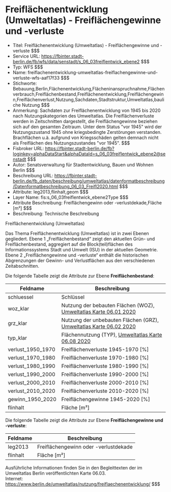 # Freiflächenentwicklung (Umweltatlas) - Freiflächengewinne und -verluste
- Titel: Freiflächenentwicklung (Umweltatlas) - Freiflächengewinne und -verluste $$$
- Service URL: https://fbinter.stadt-berlin.de/fb/wfs/data/senstadt/s_06_03freiflentwick_ebene2 $$$
- Typ: WFS $$$
- Name: freiflachenentwicklung-umweltatlas-freiflachengewinne-und-verluste-wfs-aaf17f33 $$$
- Stichworte: Bebauung,Berlin,Flächenentwicklung,Flächeninanspruchnahme,Flächenverbrauch,Freiflächenbestand,Freiflächenentwicklung,Freiflächengewinn,Freiflächenverlust,Nutzung,Sachdaten,Stadtstruktur,Umweltatlas,bauliche Nutzung $$$
- Anmerkung: Sachdaten zur Freiflächenentwicklung von 1945 bis 2020 nach Nutzungskategorien des Umweltatlas. Die Freiflächenverluste werden in Zeitschnitten dargestellt, die Freiflächengewinne beziehen sich auf den gesamten Zeitraum. Unter dem Status "vor 1945" wird der Nutzungszustand 1945 ohne kriegsbedingte Zerstörungen verstanden. Brachflächen u.ä. aufgrund von Kriegsschäden gelten demnach nicht als Freiflächen des Nutzungszustandes "vor 1945". $$$
- Fisbroker URL: https://fbinter.stadt-berlin.de/fb?loginkey=alphaDataStart&alphaDataId=s_06_03freiflentwick_ebene2@senstadt $$$
- Autor: Senatsverwaltung für Stadtentwicklung, Bauen und Wohnen Berlin $$$
- Beschreibung URL: https://fbinter.stadt-berlin.de/fb_daten/beschreibung/umweltatlas/datenformatbeschreibung/Datenformatbeschreibung_06_03_Freifl2020.html $$$
- Attribute: leg2013,flinhalt,geom $$$
- Layer Name: fis:s_06_03freiflentwick_ebene2Type $$$
- Attribute Beschreibung: Freiflächengewinn oder -verlustdekade,Fläche [m²] $$$
- Beschreibung: Technische Beschreibung 

Freiflächenentwicklung (Umweltatlas)

Das Thema Freiflächenentwicklung (Umweltatlas) ist in zwei Ebenen gegliedert. Ebene 1 „Freiflächenbestand“ zeigt den aktuellen Grün- und Freiflächenbestand, aggregiert auf die Block(teil)flächen des Informationssystems Stadt und Umwelt (ISU) in der aktuellen Geometrie. Ebene 2 „Freiflächengewinne und -verluste“ enthält die historischen Abgrenzungen der Gewinn- und Verlustflächen aus den verschiedenen Zeitabschnitten.

 Die folgende Tabelle zeigt die Attribute zur Ebene **Freiflächenbestand**:

| **Feldname**        | **Beschreibung**                                                                                                                                                                               |
| ------------------- | ---------------------------------------------------------------------------------------------------------------------------------------------------------------------------------------------- |
| schluessel          | Schlüssel                                                                                                                                                                                      |
| woz\_klar           | Nutzung der bebauten Flächen (WOZ), [Umweltatlas Karte 06.01 2020](https://www.berlin.de/umweltatlas/nutzung/flaechennutzung/2020/karten/artikel.1175279.php "Umweltatlas Karte 06.01 2020")   |
| grz\_klar           | Nutzung der unbebauten Flächen (GRZ), [Umweltatlas Karte 06.02 2020](https://www.berlin.de/umweltatlas/nutzung/flaechennutzung/2020/karten/artikel.1175290.php "Umweltatlas Karte 06.02 2020") |
| typ\_klar           | Flächennutzung (TYP), [Umweltatlas Karte 06.08 2020](https://www.berlin.de/umweltatlas/nutzung/stadtstruktur/2020/karten/artikel.1175314.php "Umweltatlas Karte 06.08 2020")                   |
| verlust\_1950\_1970 | Freiflächenverluste 1945-1970 \[%\]                                                                                                                                                            |
| verlust\_1970\_1980 | Freiflächenverluste 1970-1980 \[%\]                                                                                                                                                            |
| verlust\_1980\_1990 | Freiflächenverluste 1980-1990 \[%\]                                                                                                                                                            |
| verlust\_1990\_2000 | Freiflächenverluste 1990-2000 \[%\]                                                                                                                                                            |
| verlust\_2000\_2010 | Freiflächenverluste 2000-2010 \[%\]                                                                                                                                                            |
| verlust\_2010\_2020 | Freiflächenverluste 2010-2020 \[%\]                                                                                                                                                            |
| gewinn\_1950\_2020  | Freiflächengewinne 1945-2020 \[%\]                                                                                                                                                             |
| flinhalt            | Fläche \[m²\]                                                                                                                                                                                  |

 Die folgende Tabelle zeigt die Attribute zur Ebene **Freiflächengewinne und -verluste**:

| **Feldname** | **Beschreibung**                      |
| ------------ | ------------------------------------- |
| leg2013      | Freiflächengewinn oder -verlustdekade |
| flinhalt     | Fläche \[m²\]                         |

Ausführliche Informationen finden Sie in den Begleittexten der im Umweltatlas Berlin veröffentlichten Karte 06.03.  
Internet: https://www.berlin.de/umweltatlas/nutzung/freiflaechenentwicklung/ $$$
